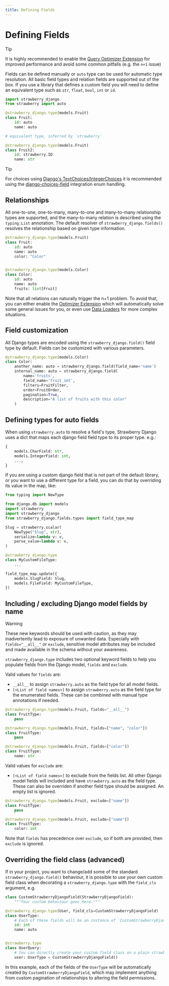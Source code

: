 ```yaml
---
title: Defining Fields
---
```


# Defining Fields

> [!TIP]
> It is highly recommended to enable the [Query Optimizer Extension](/docs/django/guide/optimizer)
> for improved performance and avoid some common pitfalls (e.g. the `n+1` issue)
>


Fields can be defined manually or `auto` type can be used for automatic type resolution. All basic field types and relation fields are supported out of the box. If you use a library that defines a custom field you will need to define an equivalent type such as `str`, `float`, `bool`, `int` or `id`.

```python title="types.py"
import strawberry_django
from strawberry import auto

@strawberry_django.type(models.Fruit)
class Fruit:
    id: auto
    name: auto

# equivalent type, inferred by `strawberry`

@strawberry_django.type(models.Fruit)
class Fruit2:
    id: strawberry.ID
    name: str
```

> [!TIP]
> For choices using
> [Django's TextChoices/IntegerChoices](https://docs.djangoproject.com/en/4.2/ref/models/fields/#enumeration-types)
> it is recommended using the [django-choices-field](/docs/django/integrations/choices-field) integration
> enum handling.
>


## Relationships

All one-to-one, one-to-many, many-to-one and many-to-many relationship types are supported, and the many-to-many relation is described using the `typing.List` annotation.
The default resolver of `strawberry_django.fields()` resolves the relationship based on given type information.

```python title="types.py"
@strawberry_django.type(models.Fruit)
class Fruit:
    id: auto
    name: auto
    color: "Color"


@strawberry_django.type(models.Color)
class Color:
    id: auto
    name: auto
    fruits: list[Fruit]
```

Note that all relations can naturally trigger the n+1 problem. To avoid that, you can either
enable the [Optimizer Extension](/docs/django/guide/optimizer) which will automatically
solve some general issues for you, or even use
[Data Loaders](https://strawberry.rocks/docs/guides/dataloaders) for more complex
situations.

## Field customization

All Django types are encoded using the `strawberry_django.field()` field type by default. Fields can be customized with various parameters.

```python title="types.py"
@strawberry_django.type(models.Color)
class Color:
    another_name: auto = strawberry_django.field(field_name='name')
    internal_name: auto = strawberry_django.field(
        name='fruits',
        field_name='fruit_set',
        filters=FruitFilter,
        order=FruitOrder,
        pagination=True,
        description="A list of fruits with this color"
    )
```

## Defining types for auto fields

When using `strawberry.auto` to resolve a field's type, Strawberry Django uses a dict that maps
each django field field type to its proper type. e.g.:

```python
{
    models.CharField: str,
    models.IntegerField: int,
    ...,
}
```

If you are using a custom django field that is not part of the default library,
or you want to use a different type for a field, you can do that by overriding
its value in the map, like:

```python
from typing import NewType

from django.db import models
import strawberry
import strawberry_django
from strawberry_django.fields.types import field_type_map

Slug = strawberry.scalar(
    NewType("Slug", str),
    serialize=lambda v: v,
    parse_value=lambda v: v,
)

@strawberry_django.type
class MyCustomFileType:
    ...

field_type_map.update({
    models.SlugField: Slug,
    models.FileField: MyCustomFileType,
})
```

## Including / excluding Django model fields by name

> [!WARNING]
> These new keywords should be used with caution, as they may inadvertently lead to exposure of unwanted data. Especially with `fields="__all__"` or `exclude`, sensitive model attributes may be included and made available in the schema without your awareness.
>


`strawberry_django.type` includes two optional keyword fields to help you populate fields from the Django model, `fields` and `exclude`.

Valid values for `fields` are:

- `__all__` to assign `strawberry.auto` as the field type for all model fields.
- `[<List of field names>]` to assign `strawberry.auto` as the field type for the enumerated fields. These can be combined with manual type annotations if needed.

```python title="All Fields"
@strawberry_django.type(models.Fruit, fields="__all__")
class FruitType:
    pass
```

```python title="Enumerated Fields"
@strawberry_django.type(models.Fruit, fields=["name", "color"])
class FruitType:
    pass
```

```python title="Overriden Fields"
@strawberry_django.type(models.Fruit, fields=["color"])
class FruitType:
    name: str
```

Valid values for `exclude` are:

- `[<List of field names>]` to exclude from the fields list. All other Django model fields will included and have `strawberry.auto` as the field type. These can also be overriden if another field type should be assigned. An empty list is ignored.

```python title="Exclude Fields"
@strawberry_django.type(models.Fruit, exclude=["name"])
class FruitType:
    pass
```

```python title="Overriden Exclude Fields"
@strawberry_django.type(models.Fruit, exclude=["name"])
class FruitType:
    color: int
```

Note that `fields` has precedence over `exclude`, so if both are provided, then `exclude` is ignored.

## Overriding the field class (advanced)

If in your project, you want to change/add some of the standard `strawberry_django.field()` behaviour,
it is possible to use your own custom field class when decorating a `strawberry_django.type` with the `field_cls` argument, e.g.

```python title="types.py"
class CustomStrawberryDjangoField(StrawberryDjangoField):
    """Your custom behaviour goes here."""

@strawberry_django.type(User, field_cls=CustomStrawberryDjangoField)
class UserType:
    # Each of these fields will be an instance of `CustomStrawberryDjangoField`.
    id: int
    name: auto


@strawberry.type
class UserQuery:
    # You can directly create your custom field class on a plain strawberry type
    user: UserType = CustomStrawberryDjangoField()

```

In this example, each of the fields of the `UserType` will be automatically created by `CustomStrawberryDjangoField`,
which may implement anything from custom pagination of relationships to altering the field permissions.
